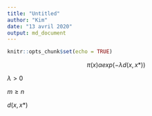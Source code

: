 ```yaml
---
title: "Untitled"
author: "Kim"
date: "13 avril 2020"
output: md_document
---
```


```r
knitr::opts_chunk$set(echo = TRUE)
```

$$ \pi(x) \alpha exp{(− \lambda d(x, x*))} $$

$\lambda > 0$

$m \ge n$

$d(x, x*)$
